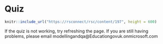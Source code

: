 # Quiz

```r
knitr::include_url("https://rsconnect/rsc/content/197", height = 600)
```

If the quiz is not working, try refreshing the page. If you are still having problems, please email modellingandqa@Educationgovuk.onmicrosoft.com